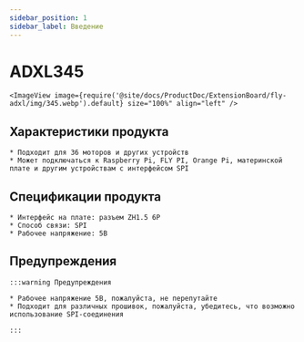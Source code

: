 ```yaml
---
sidebar_position: 1
sidebar_label: Введение
---
```




# ADXL345

    <ImageView image={require('@site/docs/ProductDoc/ExtensionBoard/fly-adxl/img/345.webp').default} size="100%" align="left" />



## Характеристики продукта

    * Подходит для 36 моторов и других устройств
    * Может подключаться к Raspberry Pi, FLY PI, Orange Pi, материнской плате и другим устройствам с интерфейсом SPI

## Спецификации продукта

    * Интерфейс на плате: разъем ZH1.5 6P
    * Способ связи: SPI
    * Рабочее напряжение: 5В

## Предупреждения

    :::warning Предупреждения

    * Рабочее напряжение 5В, пожалуйста, не перепутайте
    * Подходит для различных прошивок, пожалуйста, убедитесь, что возможно использование SPI-соединения

    :::